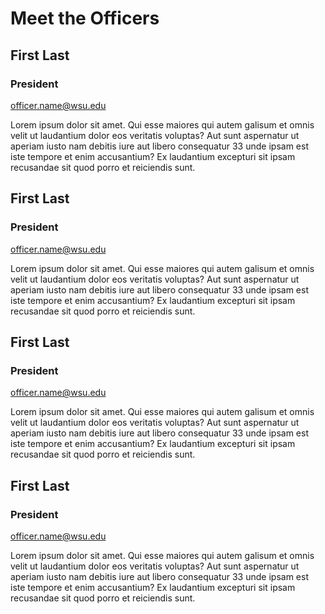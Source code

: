 
# Meet the Officers

<OfficerBio imageSrc="https://picsum.photos/350">

## First Last

### President

[officer.name@wsu.edu](mailto:officer.name@wsu.edu)

Lorem ipsum dolor sit amet. Qui esse maiores qui autem galisum et omnis velit ut laudantium dolor eos veritatis voluptas? Aut sunt aspernatur ut aperiam iusto nam debitis iure aut libero consequatur 33 unde ipsam est iste tempore et enim accusantium? Ex laudantium excepturi sit ipsam recusandae sit quod porro et reiciendis sunt.

</OfficerBio>

<Divider width="80%"/>

<OfficerBio imageSrc="https://picsum.photos/350">

## First Last

### President

[officer.name@wsu.edu](mailto:officer.name@wsu.edu)

Lorem ipsum dolor sit amet. Qui esse maiores qui autem galisum et omnis velit ut laudantium dolor eos veritatis voluptas? Aut sunt aspernatur ut aperiam iusto nam debitis iure aut libero consequatur 33 unde ipsam est iste tempore et enim accusantium? Ex laudantium excepturi sit ipsam recusandae sit quod porro et reiciendis sunt.

</OfficerBio>

<Divider width="80%"/>

<OfficerBio imageSrc="https://picsum.photos/350">

## First Last

### President

[officer.name@wsu.edu](mailto:officer.name@wsu.edu)

Lorem ipsum dolor sit amet. Qui esse maiores qui autem galisum et omnis velit ut laudantium dolor eos veritatis voluptas? Aut sunt aspernatur ut aperiam iusto nam debitis iure aut libero consequatur 33 unde ipsam est iste tempore et enim accusantium? Ex laudantium excepturi sit ipsam recusandae sit quod porro et reiciendis sunt.

</OfficerBio>

<Divider width="80%"/>

<OfficerBio imageSrc="https://picsum.photos/350" marginBottom="24px">

## First Last

### President

[officer.name@wsu.edu](mailto:officer.name@wsu.edu)

Lorem ipsum dolor sit amet. Qui esse maiores qui autem galisum et omnis velit ut laudantium dolor eos veritatis voluptas? Aut sunt aspernatur ut aperiam iusto nam debitis iure aut libero consequatur 33 unde ipsam est iste tempore et enim accusantium? Ex laudantium excepturi sit ipsam recusandae sit quod porro et reiciendis sunt.

</OfficerBio>